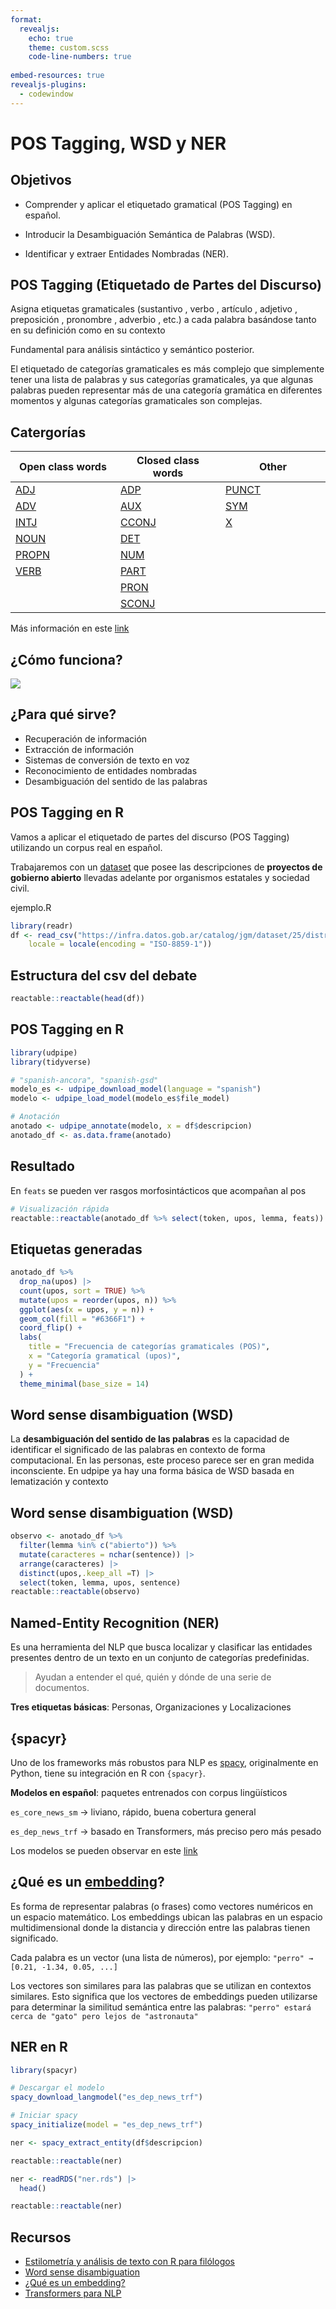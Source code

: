 ```yaml
---
format:
  revealjs:
    echo: true
    theme: custom.scss
    code-line-numbers: true
    
embed-resources: true
revealjs-plugins:
  - codewindow
---
```


# POS Tagging, WSD y NER

## Objetivos

::: incremental
-   Comprender y aplicar el etiquetado gramatical (POS Tagging) en español.

-   Introducir la Desambiguación Semántica de Palabras (WSD).

-   Identificar y extraer Entidades Nombradas (NER).
:::

## POS Tagging (Etiquetado de Partes del Discurso)

Asigna etiquetas gramaticales (sustantivo , verbo , artículo , adjetivo , preposición , pronombre , adverbio , etc.) a cada palabra basándose tanto en su definición como en su contexto

Fundamental para análisis sintáctico y semántico posterior.

::: notes
El etiquetado de categorías gramaticales es más complejo que simplemente tener una lista de palabras y sus categorías gramaticales, ya que algunas palabras pueden representar más de una categoría gramática en diferentes momentos y algunas categorías gramaticales son complejas.
:::

## Catergorías {.smaller}

| Open class words | Closed class words | Other |
|------------------------|------------------------|------------------------|
| [ADJ](https://universaldependencies.org/u/pos/ADJ.html "u-pos ADJ") | [ADP](https://universaldependencies.org/u/pos/ADP.html "u-pos ADP") | [PUNCT](https://universaldependencies.org/u/pos/PUNCT.html "u-pos PUNCT") |
| [ADV](https://universaldependencies.org/u/pos/ADV.html "u-pos ADV") | [AUX](https://universaldependencies.org/u/pos/AUX_.html "u-pos AUX") | [SYM](https://universaldependencies.org/u/pos/SYM.html "u-pos SYM") |
| [INTJ](https://universaldependencies.org/u/pos/INTJ.html "u-pos INTJ") | [CCONJ](https://universaldependencies.org/u/pos/CCONJ.html "u-pos CCONJ") | [X](https://universaldependencies.org/u/pos/X.html "u-pos X") |
| [NOUN](https://universaldependencies.org/u/pos/NOUN.html "u-pos NOUN") | [DET](https://universaldependencies.org/u/pos/DET.html "u-pos DET") |   |
| [PROPN](https://universaldependencies.org/u/pos/PROPN.html "u-pos PROPN") | [NUM](https://universaldependencies.org/u/pos/NUM.html "u-pos NUM") |   |
| [VERB](https://universaldependencies.org/u/pos/VERB.html "u-pos VERB") | [PART](https://universaldependencies.org/u/pos/PART.html "u-pos PART") |   |
|   | [PRON](https://universaldependencies.org/u/pos/PRON.html "u-pos PRON") |   |
|   | [SCONJ](https://universaldependencies.org/u/pos/SCONJ.html "u-pos SCONJ") |   |

Más información en este [link](https://universaldependencies.org/u/pos/all.html)

## ¿Cómo funciona?

![](imagenes/1.pos_tagging.png)

## ¿Para qué sirve?

::: incremental
-   Recuperación de información
-   Extracción de información
-   Sistemas de conversión de texto en voz
-   Reconocimiento de entidades nombradas
-   Desambiguación del sentido de las palabras
:::

## POS Tagging en R

Vamos a aplicar el etiquetado de partes del discurso (POS Tagging) utilizando un corpus real en español.

Trabajaremos con un [dataset](https://datos.gob.ar/dataset/jgm-comunidad-abierta) que posee las descripciones de  **proyectos de gobierno abierto** llevadas adelante por organismos estatales y sociedad civil.

::: codewindow
ejemplo.R

```r
library(readr)
df <- read_csv("https://infra.datos.gob.ar/catalog/jgm/dataset/25/distribution/25.1/download/comunidad-abierta-iniciativas.csv", 
    locale = locale(encoding = "ISO-8859-1"))
```
:::

## Estructura del csv del debate {.smaller}

```r
reactable::reactable(head(df))
```

## POS Tagging en R

::: codewindow
```r
library(udpipe)
library(tidyverse)

# "spanish-ancora", "spanish-gsd"
modelo_es <- udpipe_download_model(language = "spanish")
modelo <- udpipe_load_model(modelo_es$file_model)

# Anotación
anotado <- udpipe_annotate(modelo, x = df$descripcion)
anotado_df <- as.data.frame(anotado)

```
:::

## Resultado {.smaller}

En `feats` se pueden ver rasgos morfosintácticos que acompañan al pos
```r

# Visualización rápida
reactable::reactable(anotado_df %>% select(token, upos, lemma, feats))
```

## Etiquetas generadas {.smaller}

::: codewindow
```r
anotado_df %>%
  drop_na(upos) |> 
  count(upos, sort = TRUE) %>%
  mutate(upos = reorder(upos, n)) %>%
  ggplot(aes(x = upos, y = n)) +
  geom_col(fill = "#6366F1") +
  coord_flip() +
  labs(
    title = "Frecuencia de categorías gramaticales (POS)",
    x = "Categoría gramatical (upos)",
    y = "Frecuencia"
  ) +
  theme_minimal(base_size = 14)

```
:::

## Word sense disambiguation (WSD) 

La **desambiguación del sentido de las palabras** es la capacidad de identificar el significado de las palabras en contexto de forma computacional. En las personas, este proceso parece ser en gran medida inconsciente. En udpipe ya hay una forma básica de WSD basada en lematización y contexto

## Word sense disambiguation (WSD) 

::: codewindow
```r
observo <- anotado_df %>%
  filter(lemma %in% c("abierto")) %>%
  mutate(caracteres = nchar(sentence)) |> 
  arrange(caracteres) |> 
  distinct(upos,.keep_all =T) |> 
  select(token, lemma, upos, sentence)
reactable::reactable(observo)
```
:::

## Named-Entity Recognition (NER)

Es una herramienta del NLP que busca localizar y clasificar las entidades presentes dentro de un texto en un conjunto de categorías predefinidas.

> Ayudan a entender el qué, quién y dónde de una serie de documentos.

**Tres etiquetas básicas**: Personas, Organizaciones y Localizaciones

## {spacyr} {.smaller}

Uno de los frameworks más robustos para NLP es  [spacy](https://spacy.io/universe/project/spacyr), originalmente en Python, tiene su integración en R con `{spacyr}`. 

**Modelos en español**: paquetes entrenados con corpus lingüísticos
 
`es_core_news_sm` → liviano, rápido, buena cobertura general

`es_dep_news_trf` → basado en Transformers, más preciso pero más pesado

Los modelos se pueden observar en este [link](https://spacy.io/usage/models)

## ¿Qué es un [embedding](https://gustavo-espindola.medium.com/qu%C3%A9-son-los-embeddings-y-c%C3%B3mo-se-utilizan-en-la-inteligencia-artificial-con-python-45b751ed86a5)? {.smaller}

Es forma de representar palabras (o frases) como vectores numéricos en un espacio matemático. Los embeddings ubican las palabras en un espacio multidimensional donde la distancia y dirección entre las palabras tienen significado.

Cada palabra es un vector (una lista de números), por ejemplo:
`"perro" → [0.21, -1.34, 0.05, ...]`

Los vectores son similares para las palabras que se utilizan en contextos similares. Esto significa que los vectores de embeddings pueden utilizarse para determinar la similitud semántica entre las palabras:
`"perro" estará cerca de "gato" pero lejos de "astronauta"`


## NER en R {.smaller}

::: codewindow

```r
library(spacyr)

# Descargar el modelo
spacy_download_langmodel("es_dep_news_trf")

# Iniciar spacy
spacy_initialize(model = "es_dep_news_trf")

ner <- spacy_extract_entity(df$descripcion)

reactable::reactable(ner)
```
:::

```r
ner <- readRDS("ner.rds") |> 
  head()

reactable::reactable(ner)
```

## Recursos

-   [Estilometría y análisis de texto con R para filólogos](https://aic.uva.es/cuentapalabras/de-las-palabras-a-las-clases-de-palabras.html)
-   [Word sense disambiguation](https://www.geeksforgeeks.org/word-sense-disambiguation-in-natural-language-processing/)
- [¿Qué es un embedding?](https://gustavo-espindola.medium.com/qu%C3%A9-son-los-embeddings-y-c%C3%B3mo-se-utilizan-en-la-inteligencia-artificial-con-python-45b751ed86a5)
- [Transformers para NLP](https://arxiv.org/abs/2311.17633)
